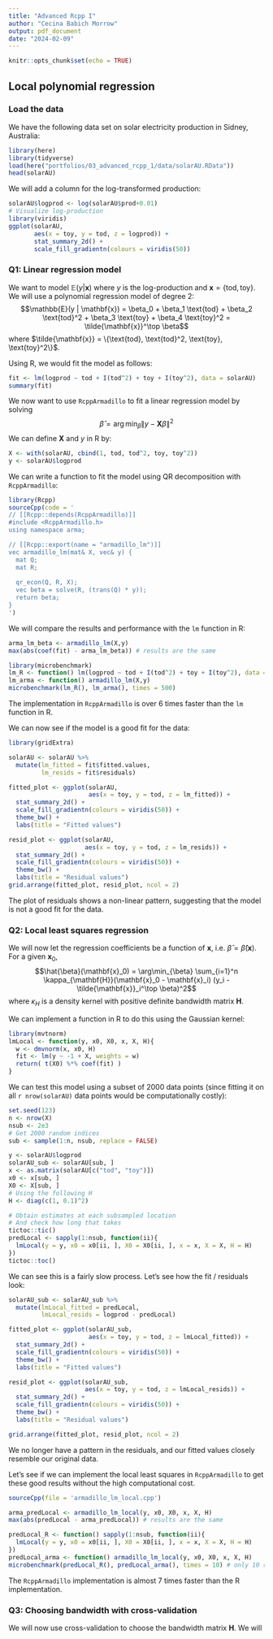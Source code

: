 ```yaml
---
title: "Advanced Rcpp I"
author: "Cecina Babich Morrow"
output: pdf_document
date: "2024-02-09"
---
```


```r
knitr::opts_chunk$set(echo = TRUE)
```

## Local polynomial regression

### Load the data

We have the following data set on solar electricity production in Sidney, Australia:

```r
library(here)
library(tidyverse)
load(here("portfolios/03_advanced_rcpp_1/data/solarAU.RData"))
head(solarAU)
```

We will add a column for the log-transformed production:

```r
solarAU$logprod <- log(solarAU$prod+0.01)
# Visualize log-production
library(viridis)
ggplot(solarAU,
       aes(x = toy, y = tod, z = logprod)) +
       stat_summary_2d() +
       scale_fill_gradientn(colours = viridis(50))
```

### Q1: Linear regression model

We want to model $\mathbb{E}(y | \mathbf{x})$ where $y$ is the log-production and $\mathbf{x} = \{ \text{tod}, \text{toy}\}$. We will use a polynomial regression model of degree 2: $$\mathbb{E}(y | \mathbf{x}) = \beta_0 + \beta_1 \text{tod} + \beta_2 \text{tod}^2 + \beta_3 \text{toy} + \beta_4 \text{toy}^2 = \tilde{\mathbf{x}}^\top \beta$$
where $\tilde{\mathbf{x}} = \{\text{tod}, \text{tod}^2, \text{toy}, \text{toy}^2\}$.

Using R, we would fit the model as follows:

```r
fit <- lm(logprod ~ tod + I(tod^2) + toy + I(toy^2), data = solarAU)
summary(fit)
```

We now want to use `RcppArmadillo` to fit a linear regression model by solving $$\hat{\beta} = \arg\min_{\beta} \lVert y - \mathbf{X}\beta \rVert^2$$
We can define $\mathbf{X}$ and $y$ in R by:

```r
X <- with(solarAU, cbind(1, tod, tod^2, toy, toy^2))
y <- solarAU$logprod
```

We can write a function to fit the model using QR decomposition with `RcppArmadillo`:

```r
library(Rcpp)
sourceCpp(code = '
// [[Rcpp::depends(RcppArmadillo)]]
#include <RcppArmadillo.h>
using namespace arma;

// [[Rcpp::export(name = "armadillo_lm")]]
vec armadillo_lm(mat& X, vec& y) {
  mat Q;
  mat R;
  
  qr_econ(Q, R, X);
  vec beta = solve(R, (trans(Q) * y));
  return beta;
}
')
```

We will compare the results and performance with the `lm` function in R:

```r
arma_lm_beta <- armadillo_lm(X,y)
max(abs(coef(fit) - arma_lm_beta)) # results are the same

library(microbenchmark)
lm_R <- function() lm(logprod ~ tod + I(tod^2) + toy + I(toy^2), data = solarAU)
lm_arma <- function() armadillo_lm(X,y)
microbenchmark(lm_R(), lm_arma(), times = 500)
```

The implementation in `RcppArmadillo` is over 6 times faster than the `lm` function in R.

We can now see if the model is a good fit for the data:

```r
library(gridExtra)

solarAU <- solarAU %>% 
  mutate(lm_fitted = fit$fitted.values,
         lm_resids = fit$residuals)

fitted_plot <- ggplot(solarAU,
                      aes(x = toy, y = tod, z = lm_fitted)) +
  stat_summary_2d() +
  scale_fill_gradientn(colours = viridis(50)) +
  theme_bw() +
  labs(title = "Fitted values")

resid_plot <- ggplot(solarAU,
                     aes(x = toy, y = tod, z = lm_resids)) +
  stat_summary_2d() +
  scale_fill_gradientn(colours = viridis(50)) +
  theme_bw() +
  labs(title = "Residual values")
grid.arrange(fitted_plot, resid_plot, ncol = 2)
```

The plot of residuals shows a non-linear pattern, suggesting that the model is not a good fit for the data.

### Q2: Local least squares regression

We will now let the regression coefficients be a function of $\mathbf{x}$, i.e. $\hat{\beta} = \hat{\beta}(\mathbf{x})$. For a given $\mathbf{x}_0$, $$\hat{\beta}(\mathbf{x}_0) = \arg\min_{\beta} \sum_{i=1}^n \kappa_{\mathbf{H}}(\mathbf{x}_0 - \mathbf{x}_i) (y_i - \tilde{\mathbf{x}}_i^\top \beta)^2$$
where $\kappa_H$ is a density kernel with positive definite bandwidth matrix $\mathbf{H}$.

We can implement a function in R to do this using the Gaussian kernel:

```r
library(mvtnorm)
lmLocal <- function(y, x0, X0, x, X, H){
  w <- dmvnorm(x, x0, H)
  fit <- lm(y ~ -1 + X, weights = w)
  return( t(X0) %*% coef(fit) )
}
```

We can test this model using a subset of 2000 data points (since fitting it on all `r nrow(solarAU)` data points would be computationally costly):

```r
set.seed(123)
n <- nrow(X)
nsub <- 2e3
# Get 2000 random indices
sub <- sample(1:n, nsub, replace = FALSE)

y <- solarAU$logprod
solarAU_sub <- solarAU[sub, ]
x <- as.matrix(solarAU[c("tod", "toy")])
x0 <- x[sub, ]
X0 <- X[sub, ]
# Using the following H
H <- diag(c(1, 0.1)^2)

# Obtain estimates at each subsampled location
# And check how long that takes
tictoc::tic()
predLocal <- sapply(1:nsub, function(ii){
  lmLocal(y = y, x0 = x0[ii, ], X0 = X0[ii, ], x = x, X = X, H = H)
})
tictoc::toc()
```

We can see this is a fairly slow process. Let's see how the fit / residuals look:

```r
solarAU_sub <- solarAU_sub %>% 
  mutate(lmLocal_fitted = predLocal,
         lmLocal_resids = logprod - predLocal)

fitted_plot <- ggplot(solarAU_sub,
                      aes(x = toy, y = tod, z = lmLocal_fitted)) +
  stat_summary_2d() +
  scale_fill_gradientn(colours = viridis(50)) +
  theme_bw() +
  labs(title = "Fitted values")

resid_plot <- ggplot(solarAU_sub,
                     aes(x = toy, y = tod, z = lmLocal_resids)) +
  stat_summary_2d() +
  scale_fill_gradientn(colours = viridis(50)) +
  theme_bw() +
  labs(title = "Residual values")

grid.arrange(fitted_plot, resid_plot, ncol = 2)
```

We no longer have a pattern in the residuals, and our fitted values closely resemble our original data.

Let's see if we can implement the local least squares in `RcppArmadillo` to get these good results without the high computational cost.

```r
sourceCpp(file = 'armadillo_lm_local.cpp')

arma_predLocal <- armadillo_lm_local(y, x0, X0, x, X, H)
max(abs(predLocal - arma_predLocal)) # results are the same

predLocal_R <- function() sapply(1:nsub, function(ii){
  lmLocal(y = y, x0 = x0[ii, ], X0 = X0[ii, ], x = x, X = X, H = H)
})
predLocal_arma <- function() armadillo_lm_local(y, x0, X0, x, X, H)
microbenchmark(predLocal_R(), predLocal_arma(), times = 10) # only 10 runs because R is super slow
```

The `RcppArmadillo` implementation is almost 7 times faster than the R implementation.

### Q3: Choosing bandwidth with cross-validation

We will now use cross-validation to choose the bandwidth matrix $\mathbf{H}$. We will 

